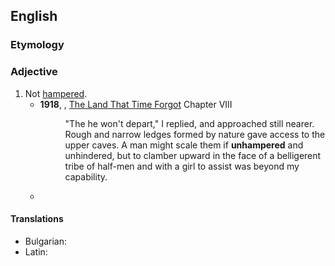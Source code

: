 ==English==

===Etymology===
{{prefix|en|un|hampered}}

===Adjective===
{{en-adj}}

# Not [[hampered]].
#* '''1918''', {{w|Edgar Rice Burroughs}}, [[w:The Land That Time Forgot (novel)|The Land That Time Forgot]] Chapter VIII
#*: "The he won't depart," I replied, and approached still nearer. Rough and narrow ledges formed by nature gave access to the upper caves. A man might scale them if '''unhampered''' and unhindered, but to clamber upward in the face of a belligerent tribe of half-men and with a girl to assist was beyond my capability.
#* {{quote-book
|en
|year=1986
|author={{w|John le Carré}}
|title={{w|A Perfect Spy}}
|section=
|passage= The bare arms and thighs and '''unhampered''' breasts of young American womanhood are brushing contentedly against him.}}

====Translations====
{{trans-top|not hampered}}
* Bulgarian: {{t|bg|невъзпрепятстван}}
* Latin: {{t|la|expedītus}}
{{trans-mid}}
{{trans-bottom}}